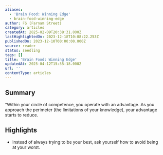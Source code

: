 ```yaml
---
aliases:
  - 'Brain Food: Winning Edge'
  - brain-food-winning-edge
author: FS (Farnam Street)
category: articles
createdAt: 2025-02-09T20:38:31.000Z
lastHighlightedOn: 2023-12-18T10:08:22.253Z
publishedOn: 2023-12-10T00:00:00.000Z
source: reader
status: seedling
tags: []
title: 'Brain Food: Winning Edge'
updatedAt: 2025-04-12T15:55:18.000Z
url: ''
contentType: articles
---
```

## Summary

“Within your circle of competence, you operate with an advantage. As you approach the perimeter (the limitations of your knowledge), your advantage starts to reduce.

## Highlights

- Instead of always trying to be your best, ask yourself how to avoid being at your worst.
